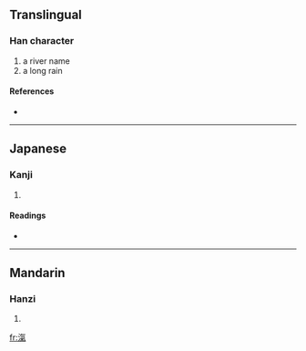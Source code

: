 ==Translingual==

===Han character===
{{Han char|rn=85|rad=水|as=10|sn=13|four=3811<sub>7</sub>|canj=水人弓木 (EOND)}}

# a river name
# a long rain

====References====
* {{Han ref|kx=0642.130|dkj=18019|dj=1049.170|hdz=31699.110|uh=6ECA|ud=28362|bh=DE67|bd=56935}}

----

==Japanese==

===Kanji===
{{ja-kanji|grade=|rs=水10}}

# {{defn|Japanese|sort=水10}}

====Readings====
* {{ja-readings|on=[[き]] (ki), [[け]] (ke), [[けつ]] (ketsu), [[けち]] (kechi)|kun=}}

----

==Mandarin==

===Hanzi===
{{cmn-hanzi|pin=[[cí]] ([[ci2]]), [[xì]] ([[xi4]])|wg=tz'u<sup>2</sup>, hsi<sup>4</sup>}}

# {{defn|Mandarin|sort=水10}}

[[fr:滊]]